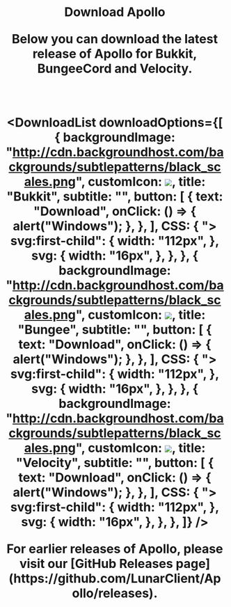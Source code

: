 
<h1 style="text-align: center;">Download Apollo</p>

<p style="text-align: center;">Below you can download the latest release of Apollo for Bukkit, BungeeCord and Velocity.</p>

<br />

<DownloadList
    downloadOptions={[
        {
            backgroundImage: "http://cdn.backgroundhost.com/backgrounds/subtlepatterns/black_scales.png",
            customIcon: <img width={250} src="/bukkit.png" />,
            title: "Bukkit",
            subtitle: "",
            button: [
                {
                    text: "Download",
                    onClick: () => {
                        alert("Windows");
                    },
                },
            ],
            CSS: {
                "> svg:first-child": {
                    width: "112px",
                },
                svg: {
                    width: "16px",
                },
            },
        },
        {
            backgroundImage: "http://cdn.backgroundhost.com/backgrounds/subtlepatterns/black_scales.png",
            customIcon: <img width={250} src="/bungee.png" />,
            title: "Bungee",
            subtitle: "",
            button: [
                {
                    text: "Download",
                    onClick: () => {
                        alert("Windows");
                    },
                },
            ],
            CSS: {
                "> svg:first-child": {
                    width: "112px",
                },
                svg: {
                    width: "16px",
                },
            },
        },
        {
            backgroundImage: "http://cdn.backgroundhost.com/backgrounds/subtlepatterns/black_scales.png",
            customIcon: <img width={250} src="/velocity.png" />,
            title: "Velocity",
            subtitle: "",
            button: [
                {
                    text: "Download",
                    onClick: () => {
                        alert("Windows");
                    },
                },
            ],
            CSS: {
                "> svg:first-child": {
                    width: "112px",
                },
                svg: {
                    width: "16px",
                },
            },
        },
    ]}
/>

<p style="text-align: center;">For earlier releases of Apollo, please visit our [GitHub Releases page](https://github.com/LunarClient/Apollo/releases).</p>
